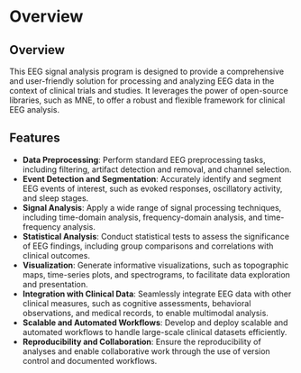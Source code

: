 # Overview {.unnumbered}

## Overview
This EEG signal analysis program is designed to provide a comprehensive and user-friendly solution for processing and analyzing EEG data in the context of clinical trials and studies. It leverages the power of open-source libraries, such as MNE, to offer a robust and flexible framework for clinical EEG analysis.

## Features
- **Data Preprocessing**: Perform standard EEG preprocessing tasks, including filtering, artifact detection and removal, and channel selection.
- **Event Detection and Segmentation**: Accurately identify and segment EEG events of interest, such as evoked responses, oscillatory activity, and sleep stages.
- **Signal Analysis**: Apply a wide range of signal processing techniques, including time-domain analysis, frequency-domain analysis, and time-frequency analysis.
- **Statistical Analysis**: Conduct statistical tests to assess the significance of EEG findings, including group comparisons and correlations with clinical outcomes.
- **Visualization**: Generate informative visualizations, such as topographic maps, time-series plots, and spectrograms, to facilitate data exploration and presentation.
- **Integration with Clinical Data**: Seamlessly integrate EEG data with other clinical measures, such as cognitive assessments, behavioral observations, and medical records, to enable multimodal analysis.
- **Scalable and Automated Workflows**: Develop and deploy scalable and automated workflows to handle large-scale clinical datasets efficiently.
- **Reproducibility and Collaboration**: Ensure the reproducibility of analyses and enable collaborative work through the use of version control and documented workflows.


```{=openxml}
<w:p><w:r><w:br w:type="page"/></w:r></w:p>
```
